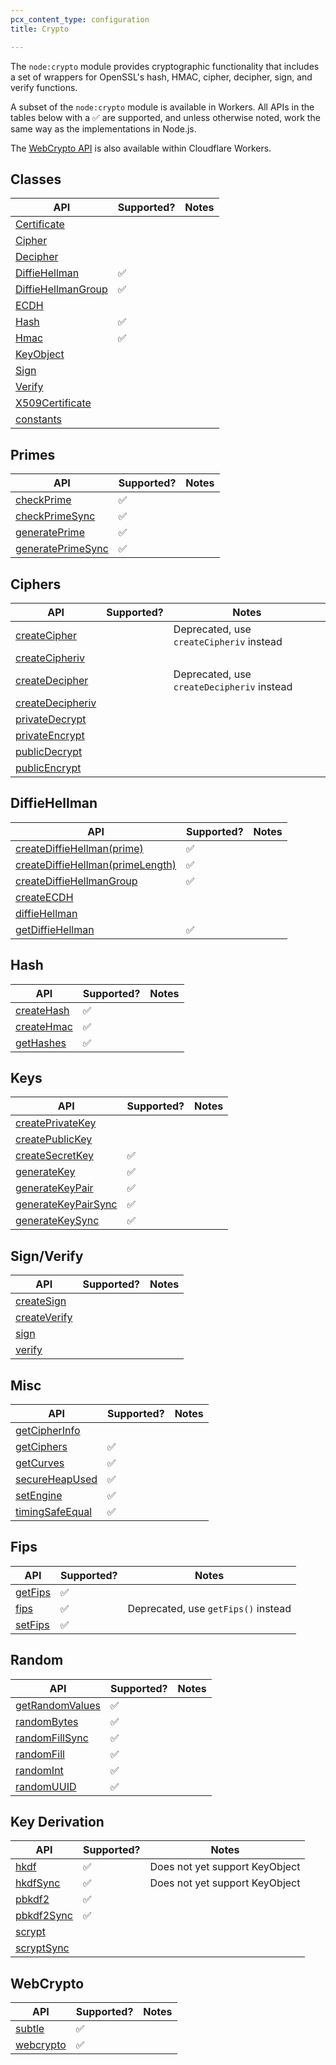 ```yaml
---
pcx_content_type: configuration
title: Crypto

---
```



<Render file="nodejs-compat-howto" />

The `node:crypto` module provides cryptographic functionality that includes a set of wrappers for OpenSSL's hash, HMAC, cipher, decipher, sign, and verify functions.

A subset of the `node:crypto` module is available in Workers. All APIs in the tables below with a ✅ are supported, and unless otherwise noted, work the same way as the implementations in Node.js.

The [WebCrypto API](/workers/runtime-apis/web-crypto/) is also available within Cloudflare Workers.

## Classes

| API                                                                               | Supported? | Notes |
| --------------------------------------------------------------------------------- | ---------- | ----- |
| [Certificate](https://nodejs.org/api/crypto.html#class-certificate)               |            |       |
| [Cipher](https://nodejs.org/api/crypto.html#class-cipher)                         |            |       |
| [Decipher](https://nodejs.org/api/crypto.html#class-decipher)                     |            |       |
| [DiffieHellman](https://nodejs.org/api/crypto.html#class-diffiehellman)           | ✅          |       |
| [DiffieHellmanGroup](https://nodejs.org/api/crypto.html#class-diffiehellmangroup) | ✅          |       |
| [ECDH](https://nodejs.org/api/crypto.html#class-ecdh)                             |            |       |
| [Hash](https://nodejs.org/api/crypto.html#class-hash)                             | ✅          |       |
| [Hmac](https://nodejs.org/api/crypto.html#class-hmac)                             | ✅          |       |
| [KeyObject](https://nodejs.org/api/crypto.html#class-keyobject)                   |            |       |
| [Sign](https://nodejs.org/api/crypto.html#class-sign)                             |            |       |
| [Verify](https://nodejs.org/api/crypto.html#class-verify)                         |            |       |
| [X509Certificate](https://nodejs.org/api/crypto.html#class-x509certificate)       |            |       |
| [constants](https://nodejs.org/api/crypto.html#cryptoconstants)                   |            |       |

## Primes

| API                                                                                          | Supported? | Notes |
| -------------------------------------------------------------------------------------------- | ---------- | ----- |
| [checkPrime](https://nodejs.org/api/crypto.html#cryptocheckprimecandidate-options-callback)  | ✅          |       |
| [checkPrimeSync](https://nodejs.org/api/crypto.html#cryptocheckprimesynccandidate-options)   | ✅          |       |
| [generatePrime](https://nodejs.org/api/crypto.html#cryptogenerateprimesize-options-callback) | ✅          |       |
| [generatePrimeSync](https://nodejs.org/api/crypto.html#cryptogenerateprimesyncsize-options)  | ✅          |       |

## Ciphers

| API                                                                                                   | Supported? | Notes                                      |
| ----------------------------------------------------------------------------------------------------- | ---------- | ------------------------------------------ |
| [createCipher](https://nodejs.org/api/crypto.html#cryptocreatecipheralgorithm-password-options)       |            | Deprecated, use `createCipheriv` instead   |
| [createCipheriv](https://nodejs.org/api/crypto.html#cryptocreatecipherivalgorithm-key-iv-options)     |            |                                            |
| [createDecipher](https://nodejs.org/api/crypto.html#cryptocreatedecipheralgorithm-password-options)   |            | Deprecated, use `createDecipheriv` instead |
| [createDecipheriv](https://nodejs.org/api/crypto.html#cryptocreatedecipherivalgorithm-key-iv-options) |            |                                            |
| [privateDecrypt](https://nodejs.org/api/crypto.html#cryptoprivatedecryptprivatekey-buffer)            |            |                                            |
| [privateEncrypt](https://nodejs.org/api/crypto.html#cryptoprivateencryptprivatekey-buffer)            |            |                                            |
| [publicDecrypt](https://nodejs.org/api/crypto.html#cryptopublicdecryptkey-buffer)                     |            |                                            |
| [publicEncrypt](https://nodejs.org/api/crypto.html#cryptopublicencryptkey-buffer)                     |            |                                            |

## DiffieHellman

| API                                                                                                                                       | Supported? | Notes |
| ----------------------------------------------------------------------------------------------------------------------------------------- | ---------- | ----- |
| [createDiffieHellman(prime)](https://nodejs.org/api/crypto.html#cryptocreatediffiehellmanprime-primeencoding-generator-generatorencoding) | ✅          |       |
| [createDiffieHellman(primeLength)](https://nodejs.org/api/crypto.html#cryptocreatediffiehellmanprimelength-generator)                     | ✅          |       |
| [createDiffieHellmanGroup](https://nodejs.org/api/crypto.html#cryptocreatediffiehellmangroupname)                                         | ✅          |       |
| [createECDH](https://nodejs.org/api/crypto.html#cryptocreateecdhcurvename)                                                                |            |       |
| [diffieHellman](https://nodejs.org/api/crypto.html#cryptodiffiehellmanoptions)                                                            |            |       |
| [getDiffieHellman](https://nodejs.org/api/crypto.html#cryptogetdiffiehellmangroupname)                                                    | ✅          |       |

## Hash

| API                                                                                    | Supported? | Notes |
| -------------------------------------------------------------------------------------- | ---------- | ----- |
| [createHash](https://nodejs.org/api/crypto.html#cryptocreatehashalgorithm-options)     | ✅          |       |
| [createHmac](https://nodejs.org/api/crypto.html#cryptocreatehmacalgorithm-key-options) | ✅          |       |
| [getHashes](https://nodejs.org/api/crypto.html#cryptogethashes)                        | ✅          |       |

## Keys

| API                                                                                              | Supported? | Notes |
| ------------------------------------------------------------------------------------------------ | ---------- | ----- |
| [createPrivateKey](https://nodejs.org/api/crypto.html#cryptocreateprivatekeykey)                 |            |       |
| [createPublicKey](https://nodejs.org/api/crypto.html#cryptocreatepublickeykey)                   |            |       |
| [createSecretKey](https://nodejs.org/api/crypto.html#cryptocreatesecretkeykey-encoding)          | ✅          |       |
| [generateKey](https://nodejs.org/api/crypto.html#cryptogeneratekeytype-options-callback)         | ✅          |       |
| [generateKeyPair](https://nodejs.org/api/crypto.html#cryptogeneratekeypairtype-options-callback) | ✅          |       |
| [generateKeyPairSync](https://nodejs.org/api/crypto.html#cryptogeneratekeypairsynctype-options)  | ✅          |       |
| [generateKeySync](https://nodejs.org/api/crypto.html#cryptogeneratekeysynctype-options)          | ✅          |       |

## Sign/Verify

| API                                                                                            | Supported? | Notes |
| ---------------------------------------------------------------------------------------------- | ---------- | ----- |
| [createSign](https://nodejs.org/api/crypto.html#cryptocreatesignalgorithm-options)             |            |       |
| [createVerify](https://nodejs.org/api/crypto.html#cryptocreateverifyalgorithm-options)         |            |       |
| [sign](https://nodejs.org/api/crypto.html#cryptosignalgorithm-data-key-callback)               |            |       |
| [verify](https://nodejs.org/api/crypto.html#cryptoverifyalgorithm-data-key-signature-callback) |            |       |

## Misc

| API                                                                                      | Supported? | Notes |
| ---------------------------------------------------------------------------------------- | ---------- | ----- |
| [getCipherInfo](https://nodejs.org/api/crypto.html#cryptogetcipherinfonameornid-options) |            |       |
| [getCiphers](https://nodejs.org/api/crypto.html#cryptogetciphers)                        | ✅          |       |
| [getCurves](https://nodejs.org/api/crypto.html#cryptogetcurves)                          | ✅          |       |
| [secureHeapUsed](https://nodejs.org/api/crypto.html#cryptosecureheapused)                | ✅          |       |
| [setEngine](https://nodejs.org/api/crypto.html#cryptosetengineengine-flags)              | ✅          |       |
| [timingSafeEqual](https://nodejs.org/api/crypto.html#cryptotimingsafeequala-b)           | ✅          |       |

## Fips

| API                                                             | Supported? | Notes                               |
| --------------------------------------------------------------- | ---------- | ----------------------------------- |
| [getFips](https://nodejs.org/api/crypto.html#cryptogetfips)     | ✅          |                                     |
| [fips](https://nodejs.org/api/crypto.html#cryptofips)           | ✅          | Deprecated, use `getFips()` instead |
| [setFips](https://nodejs.org/api/crypto.html#cryptosetfipsbool) | ✅          |                                     |

## Random

| API                                                                                          | Supported? | Notes |
| -------------------------------------------------------------------------------------------- | ---------- | ----- |
| [getRandomValues](https://nodejs.org/api/crypto.html#cryptogetrandomvaluestypedarray)        | ✅          |       |
| [randomBytes](https://nodejs.org/api/crypto.html#cryptorandombytessize-callback)             | ✅          |       |
| [randomFillSync](https://nodejs.org/api/crypto.html#cryptorandomfillsyncbuffer-offset-size)  | ✅          |       |
| [randomFill](https://nodejs.org/api/crypto.html#cryptorandomfillbuffer-offset-size-callback) | ✅          |       |
| [randomInt](https://nodejs.org/api/crypto.html#cryptorandomintmin-max-callback)              | ✅          |       |
| [randomUUID](https://nodejs.org/api/crypto.html#cryptorandomuuidoptions)                     | ✅          |       |

## Key Derivation

| API                                                                                                          | Supported? | Notes                          |
| ------------------------------------------------------------------------------------------------------------ | ---------- | ------------------------------ |
| [hkdf](https://nodejs.org/api/crypto.html#cryptohkdfdigest-ikm-salt-info-keylen-callback)                    | ✅          | Does not yet support KeyObject |
| [hkdfSync](https://nodejs.org/api/crypto.html#cryptohkdfsyncdigest-ikm-salt-info-keylen)                     | ✅          | Does not yet support KeyObject |
| [pbkdf2](https://nodejs.org/api/crypto.html#cryptopbkdf2password-salt-iterations-keylen-digest-callback)     | ✅          |                                |
| [pbkdf2Sync](https://nodejs.org/api/crypto.html#cryptopbkdf2password-salt-iterations-keylen-digest-callback) | ✅          |                                |
| [scrypt](https://nodejs.org/api/crypto.html#cryptoscryptpassword-salt-keylen-options-callback)               |            |                                |
| [scryptSync](https://nodejs.org/api/crypto.html#cryptoscryptsyncpassword-salt-keylen-options)                |            |                                |

## WebCrypto

| API                                                       | Supported? | Notes |
| --------------------------------------------------------- | ---------- | ----- |
| [subtle](https://nodejs.org/api/crypto.html#cryptosubtle) | ✅          |       |
| [webcrypto](https://nodejs.org/api/crypto.html#)          | ✅          |       |
